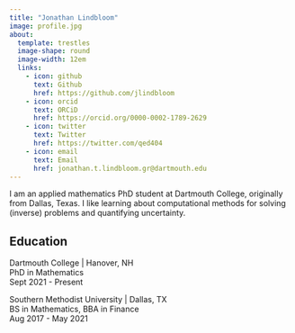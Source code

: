```yaml
---
title: "Jonathan Lindbloom"
image: profile.jpg
about:
  template: trestles
  image-shape: round
  image-width: 12em
  links:
    - icon: github
      text: Github
      href: https://github.com/jlindbloom
    - icon: orcid
      text: ORCiD
      href: https://orcid.org/0000-0002-1789-2629
    - icon: twitter
      text: Twitter
      href: https://twitter.com/qed404
    - icon: email
      text: Email
      href: jonathan.t.lindbloom.gr@dartmouth.edu
---
```


I am an applied mathematics PhD student at Dartmouth College, originally from Dallas, Texas. I like learning about computational methods for solving (inverse) problems and quantifying uncertainty.

## Education

Dartmouth College | Hanover, NH  
PhD in Mathematics  
Sept 2021 - Present

Southern Methodist University | Dallas, TX  
BS in Mathematics, BBA in Finance  
Aug 2017 - May 2021

